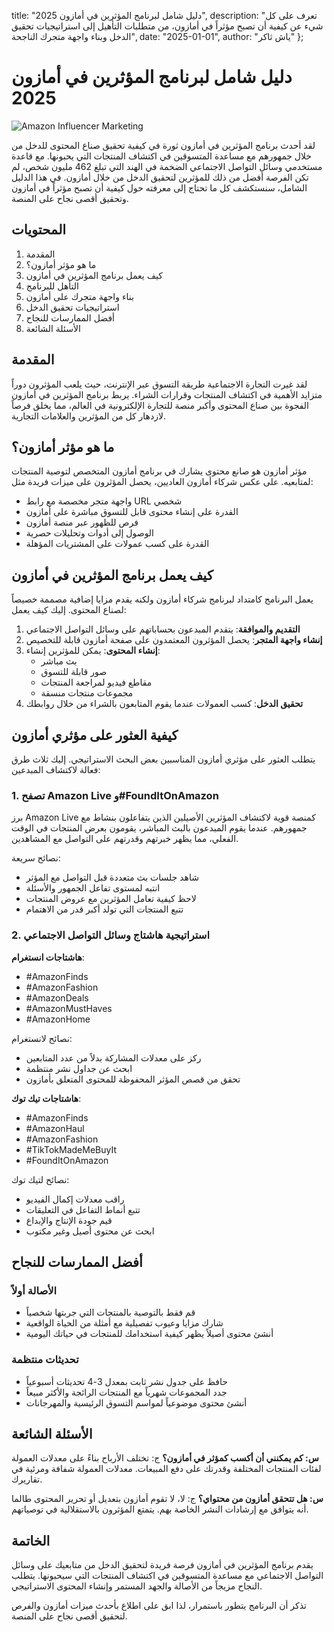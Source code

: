   title: "دليل شامل لبرنامج المؤثرين في أمازون 2025",
  description: "تعرف على كل شيء عن كيفية أن تصبح مؤثراً في أمازون، من متطلبات التأهيل إلى استراتيجيات تحقيق الدخل وبناء واجهة متجرك الناجحة",
  date: "2025-01-01",
  author: "ياش ثاكر"
};

# دليل شامل لبرنامج المؤثرين في أمازون 2025

![Amazon Influencer Marketing](/images/blog-posts/amazon-influencer.jpeg)

لقد أحدث برنامج المؤثرين في أمازون ثورة في كيفية تحقيق صناع المحتوى للدخل من خلال جمهورهم مع مساعدة المتسوقين في اكتشاف المنتجات التي يحبونها. مع قاعدة مستخدمي وسائل التواصل الاجتماعي الضخمة في الهند التي تبلغ 462 مليون شخص، لم تكن الفرصة أفضل من ذلك للمؤثرين لتحقيق الدخل من خلال أمازون. في هذا الدليل الشامل، سنستكشف كل ما تحتاج إلى معرفته حول كيفية أن تصبح مؤثراً في أمازون وتحقيق أقصى نجاح على المنصة.

## المحتويات

1. المقدمة
2. ما هو مؤثر أمازون؟
3. كيف يعمل برنامج المؤثرين في أمازون
4. التأهل للبرنامج
5. بناء واجهة متجرك على أمازون
6. استراتيجيات تحقيق الدخل
7. أفضل الممارسات للنجاح
8. الأسئلة الشائعة

## المقدمة

لقد غيرت التجارة الاجتماعية طريقة التسوق عبر الإنترنت، حيث يلعب المؤثرون دوراً متزايد الأهمية في اكتشاف المنتجات وقرارات الشراء. يربط برنامج المؤثرين في أمازون الفجوة بين صناع المحتوى وأكبر منصة للتجارة الإلكترونية في العالم، مما يخلق فرصاً لازدهار كل من المؤثرين والعلامات التجارية.

## ما هو مؤثر أمازون؟

مؤثر أمازون هو صانع محتوى يشارك في برنامج أمازون المتخصص لتوصية المنتجات لمتابعيه. على عكس شركاء أمازون العاديين، يحصل المؤثرون على ميزات فريدة مثل:

- واجهة متجر مخصصة مع رابط URL شخصي
- القدرة على إنشاء محتوى قابل للتسوق مباشرة على أمازون
- فرص للظهور عبر منصة أمازون
- الوصول إلى أدوات وتحليلات حصرية
- القدرة على كسب عمولات على المشتريات المؤهلة

## كيف يعمل برنامج المؤثرين في أمازون

يعمل البرنامج كامتداد لبرنامج شركاء أمازون ولكنه يقدم مزايا إضافية مصممة خصيصاً لصناع المحتوى. إليك كيف يعمل:

1. **التقديم والموافقة**: يتقدم المبدعون بحساباتهم على وسائل التواصل الاجتماعي
2. **إنشاء واجهة المتجر**: يحصل المؤثرون المعتمدون على صفحة أمازون قابلة للتخصيص
3. **إنشاء المحتوى**: يمكن للمؤثرين إنشاء:
   - بث مباشر
   - صور قابلة للتسوق
   - مقاطع فيديو لمراجعة المنتجات
   - مجموعات منتجات منسقة
4. **تحقيق الدخل**: كسب العمولات عندما يقوم المتابعون بالشراء من خلال روابطك

## كيفية العثور على مؤثري أمازون

يتطلب العثور على مؤثري أمازون المناسبين بعض البحث الاستراتيجي. إليك ثلاث طرق فعالة لاكتشاف المبدعين:

### 1. تصفح Amazon Live و#FoundItOnAmazon

برز Amazon Live كمنصة قوية لاكتشاف المؤثرين الأصيلين الذين يتفاعلون بنشاط مع جمهورهم. عندما يقوم المبدعون بالبث المباشر، يقومون بعرض المنتجات في الوقت الفعلي، مما يظهر خبرتهم وقدرتهم على التواصل مع المشاهدين.

نصائح سريعة:
- شاهد جلسات بث متعددة قبل التواصل مع المؤثر
- انتبه لمستوى تفاعل الجمهور والأسئلة
- لاحظ كيفية تعامل المؤثرين مع عروض المنتجات
- تتبع المنتجات التي تولد أكبر قدر من الاهتمام

### 2. استراتيجية هاشتاج وسائل التواصل الاجتماعي

**هاشتاجات انستغرام**:
- #AmazonFinds
- #AmazonFashion
- #AmazonDeals
- #AmazonMustHaves
- #AmazonHome

نصائح لانستغرام:
- ركز على معدلات المشاركة بدلاً من عدد المتابعين
- ابحث عن جداول نشر منتظمة
- تحقق من قصص المؤثر المحفوظة للمحتوى المتعلق بأمازون

**هاشتاجات تيك توك**:
- #AmazonFinds
- #AmazonHaul
- #AmazonFashion
- #TikTokMadeMeBuyIt
- #FoundItOnAmazon

نصائح لتيك توك:
- راقب معدلات إكمال الفيديو
- تتبع أنماط التفاعل في التعليقات
- قيم جودة الإنتاج والإبداع
- ابحث عن محتوى أصيل وغير مكتوب

## أفضل الممارسات للنجاح

### الأصالة أولاً
- قم فقط بالتوصية بالمنتجات التي جربتها شخصياً
- شارك مزايا وعيوب تفصيلية مع أمثلة من الحياة الواقعية
- أنشئ محتوى أصيلاً يظهر كيفية استخدامك للمنتجات في حياتك اليومية

### تحديثات منتظمة
- حافظ على جدول نشر ثابت بمعدل 3-4 تحديثات أسبوعياً
- جدد المجموعات شهرياً مع المنتجات الرائجة والأكثر مبيعاً
- أنشئ محتوى موضوعياً لمواسم التسوق الرئيسية والمهرجانات

## الأسئلة الشائعة

**س: كم يمكنني أن أكسب كمؤثر في أمازون؟**
ج: تختلف الأرباح بناءً على معدلات العمولة لفئات المنتجات المختلفة وقدرتك على دفع المبيعات. معدلات العمولة شفافة ومرئية في تقاريرك.

**س: هل تتحقق أمازون من محتواي؟**
ج: لا، لا تقوم أمازون بتعديل أو تحرير المحتوى طالما أنه يتوافق مع إرشادات النشر الخاصة بهم. يتمتع المؤثرون بالاستقلالية في توصياتهم.

## الخاتمة

يقدم برنامج المؤثرين في أمازون فرصة فريدة لتحقيق الدخل من متابعيك على وسائل التواصل الاجتماعي مع مساعدة المتسوقين في اكتشاف المنتجات التي سيحبونها. يتطلب النجاح مزيجاً من الأصالة والجهد المستمر وإنشاء المحتوى الاستراتيجي.

تذكر أن البرنامج يتطور باستمرار، لذا ابق على اطلاع بأحدث ميزات أمازون والفرص لتحقيق أقصى نجاح على المنصة.